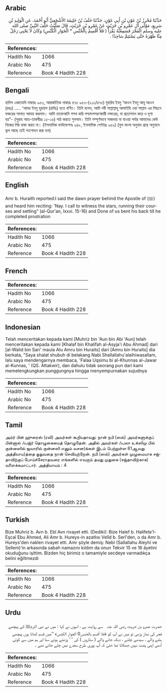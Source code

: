 ## Arabic


<div dir="rtl" lang="ar" style={{fontSize:'larger',backgroundColor:'#f8f9fa',padding:20}}>
حَدَّثَنَا مُحْرِزُ بْنُ عَوْنِ بْنِ أَبِي عَوْنٍ، حَدَّثَنَا خَلَفُ بْنُ خَلِيفَةَ الأَشْجَعِيُّ أَبُو أَحْمَدَ، عَنِ الْوَلِيدِ بْنِ سَرِيعٍ، مَوْلَى آلِ عَمْرِو بْنِ حُرَيْثٍ عَنْ عَمْرِو بْنِ حُرَيْثٍ، قَالَ صَلَّيْتُ خَلْفَ النَّبِيِّ صلى الله عليه وسلم الْفَجْرَ فَسَمِعْتُهُ يَقْرَأُ ‏(‏ فَلاَ أُقْسِمُ بِالْخُنَّسِ * الْجَوَارِ الْكُنَّسِ‏)‏ وَكَانَ لاَ يَحْنِي رَجُلٌ مِنَّا ظَهْرَهُ حَتَّى يَسْتَتِمَّ سَاجِدًا ‏.‏
</div>
<div style={{backgroundColor:'#f8f9fa',padding:20, marginBottom: 10}}><table> <thead> <tr> <th>References:</th> <th></th> </tr> </thead> <tbody><tr><td>Hadith No</td><td>1066</td></tr><tr><td>Arabic No</td><td>475</td></tr><tr><td>Reference</td><td>Book 4 Hadith 228</td></tr></tbody></table></div>

## Bengali


<div dir="ltr" lang="bn" style={{fontSize:'larger',backgroundColor:'#f8f9fa',padding:20}}>
হাদিস একাডেমি নাম্বারঃ ৯৫৩, আন্তর্জাতিক নাম্বারঃ ৪৭৫ ৯৫৩-(২০১/৪৭৫) মুহরিয ইবনু ‘আওন ইবনু আবূ আওন (রহঃ) ..... 'আমর ইবনু হুৱায়স (রাযিঃ) হতে বর্ণিত। তিনি বলেন, আমি নবী সাল্লাল্লাহু আলাইহি ওয়া সাল্লাম এর পিছনে ফজরের সালাত আদায় করলাম। আমি তাকেআমি শপথ করি পশ্চাদপসরণকারী নক্ষত্রের, যা প্রত্যাগমন করে ও দৃশ্য হয়"- (সুরাহ আত-তাকবীরঃ ১৫-১৬) পাঠ করতে শুনলাম। তিনি সম্পূর্ণভাবে সাজদায় না যাওয়া পর্যন্ত আমাদের কেউ নিজের পিঠ বাকা করত না। (ইসলামিক ফাউন্ডেশনঃ ৯৪৮, ইসলামিক সেন্টারঃ ৯৫৯) (মুল বাংলা অনুবাদ গ্রন্থে অনুবাদে ভুল আছে তাই সংশোধন করা হল)
</div>
<div style={{backgroundColor:'#f8f9fa',padding:20, marginBottom: 10}}><table> <thead> <tr> <th>References:</th> <th></th> </tr> </thead> <tbody><tr><td>Hadith No</td><td>1066</td></tr><tr><td>Arabic No</td><td>475</td></tr><tr><td>Reference</td><td>Book 4 Hadith 228</td></tr></tbody></table></div>

## English


<div dir="ltr" lang="en" style={{fontSize:'larger',backgroundColor:'#f8f9fa',padding:20}}>
Amr b. Huraith reported:I said the dawn prayer behind the Apostle of (ﷺ) and heard him reciting: 'Nay. I call to witness the stars, running their courses and setting" (al-Qur'an, lxxxi. 15-16) and Done of us bent his back till he completed prostration
</div>
<div style={{backgroundColor:'#f8f9fa',padding:20, marginBottom: 10}}><table> <thead> <tr> <th>References:</th> <th></th> </tr> </thead> <tbody><tr><td>Hadith No</td><td>1066</td></tr><tr><td>Arabic No</td><td>475</td></tr><tr><td>Reference</td><td>Book 4 Hadith 228</td></tr></tbody></table></div>

## French


<div dir="ltr" lang="fr" style={{fontSize:'larger',backgroundColor:'#f8f9fa',padding:20}}>

</div>
<div style={{backgroundColor:'#f8f9fa',padding:20, marginBottom: 10}}><table> <thead> <tr> <th>References:</th> <th></th> </tr> </thead> <tbody><tr><td>Hadith No</td><td>1066</td></tr><tr><td>Arabic No</td><td>475</td></tr><tr><td>Reference</td><td>Book 4 Hadith 228</td></tr></tbody></table></div>

## Indonesian


<div dir="ltr" lang="id" style={{fontSize:'larger',backgroundColor:'#f8f9fa',padding:20}}>
Telah menceritakan kepada kami [Muhriz bin 'Aun bin Abi 'Aun] telah menceritakan kepada kami [Khalaf bin Khalifah al-Asyja'i Abu Ahmad] dari [al-Walid bin Sari' maula Alu Amru bin Huraits] dari [Amru bin Huraits] dia berkata, "Saya shalat shubuh di belakang Nabi Shallallahu'alaihiwasallam, lalu saya mendengarnya membaca, 'Falaa Uqsimu bi al-Khunnas al-Jawar al-Kunnas, ' (QS. Attakwir), dan dahulu tidak seorang pun dari kami memelengkungkan punggungnya hingga menyempurnakan sujudnya
</div>
<div style={{backgroundColor:'#f8f9fa',padding:20, marginBottom: 10}}><table> <thead> <tr> <th>References:</th> <th></th> </tr> </thead> <tbody><tr><td>Hadith No</td><td>1066</td></tr><tr><td>Arabic No</td><td>475</td></tr><tr><td>Reference</td><td>Book 4 Hadith 228</td></tr></tbody></table></div>

## Tamil


<div dir="ltr" lang="ta" style={{fontSize:'larger',backgroundColor:'#f8f9fa',padding:20}}>
அம்ர் பின் ஹுரைஸ் (ரலி) அவர்கள் கூறியதாவது: நான் நபி (ஸல்) அவர்களுக்குப் பின்னால் ஃபஜ்ர் தொழுகையைத் தொழுதேன். அதில் அவர்கள் ஃபலா உக்ஸிமு பில் குன்னஸில் ஜவாரில் குன்னஸி எனும் வசன(ங்கள் இடம் பெற்றுள்ள 81ஆவது அத்தியாய)த்தை ஓதுவதை நான் செவியுற்றேன். நபி (ஸல்) அவர்கள் முழுமையாக சஜ்தாவிற்குப் போய்ச்சேராதவரை எங்களில் எவரும் தமது முதுகை (சஜ்தாவிற்காக) வளைக்கமாட்டார். அத்தியாயம் : 4
</div>
<div style={{backgroundColor:'#f8f9fa',padding:20, marginBottom: 10}}><table> <thead> <tr> <th>References:</th> <th></th> </tr> </thead> <tbody><tr><td>Hadith No</td><td>1066</td></tr><tr><td>Arabic No</td><td>475</td></tr><tr><td>Reference</td><td>Book 4 Hadith 228</td></tr></tbody></table></div>

## Turkish


<div dir="ltr" lang="tr" style={{fontSize:'larger',backgroundColor:'#f8f9fa',padding:20}}>
Bize Muhriz b. Avn b. Ebî Avn rivayet etti. (Dediki): Bize Halef b. Halifete'l-Eşcaî Ebu Ahmed, Ali Amr b. Hureys-in azatlısı Velîd b. Serî'den, o da Amr b. Hureys'den naklen rivayet etti. Amr şöyle demiş: Nebi (Sallallahu Aleyhi ve Sellem)'in arkasında sabah namazını kıldım da onun Tekvir 15 ve 16 âyetini okuduğunu işittim. Bizden hiç birimiz o tamamiyle secdeye varmadıkça belini eğiltmezdi
</div>
<div style={{backgroundColor:'#f8f9fa',padding:20, marginBottom: 10}}><table> <thead> <tr> <th>References:</th> <th></th> </tr> </thead> <tbody><tr><td>Hadith No</td><td>1066</td></tr><tr><td>Arabic No</td><td>475</td></tr><tr><td>Reference</td><td>Book 4 Hadith 228</td></tr></tbody></table></div>

## Urdu


<div dir="rtl" lang="ur" style={{fontSize:'larger',backgroundColor:'#f8f9fa',padding:20}}>
حضرت عمرو بن حریث ‌رضی ‌اللہ ‌عنہ ‌ ‌ سے روایت ہے ، انہوں نے کہا : میں نے نبی اکرمﷺ کے پیچھے فجر کی نماز پڑھی تو میں نے آپ کو ﴿فلا أقسم بالخنس0 الجوار الكنس﴾ ’’میں قسم کھاتا ہوں پیچھے ہٹنے والے ، سیدھے چلنے ، دبک جانے والے ( ستاروں ) کی ‘ ‘ پڑھتے ہوئے سنا اور ہم میں سے کوئی آدمی اپنی پشت نہیں جھکاتا تھا حتیٰ کہ آپ پوری طرح سجدے میں چلے جاتے تھے ۔
</div>
<div style={{backgroundColor:'#f8f9fa',padding:20, marginBottom: 10}}><table> <thead> <tr> <th>References:</th> <th></th> </tr> </thead> <tbody><tr><td>Hadith No</td><td>1066</td></tr><tr><td>Arabic No</td><td>475</td></tr><tr><td>Reference</td><td>Book 4 Hadith 228</td></tr></tbody></table></div>